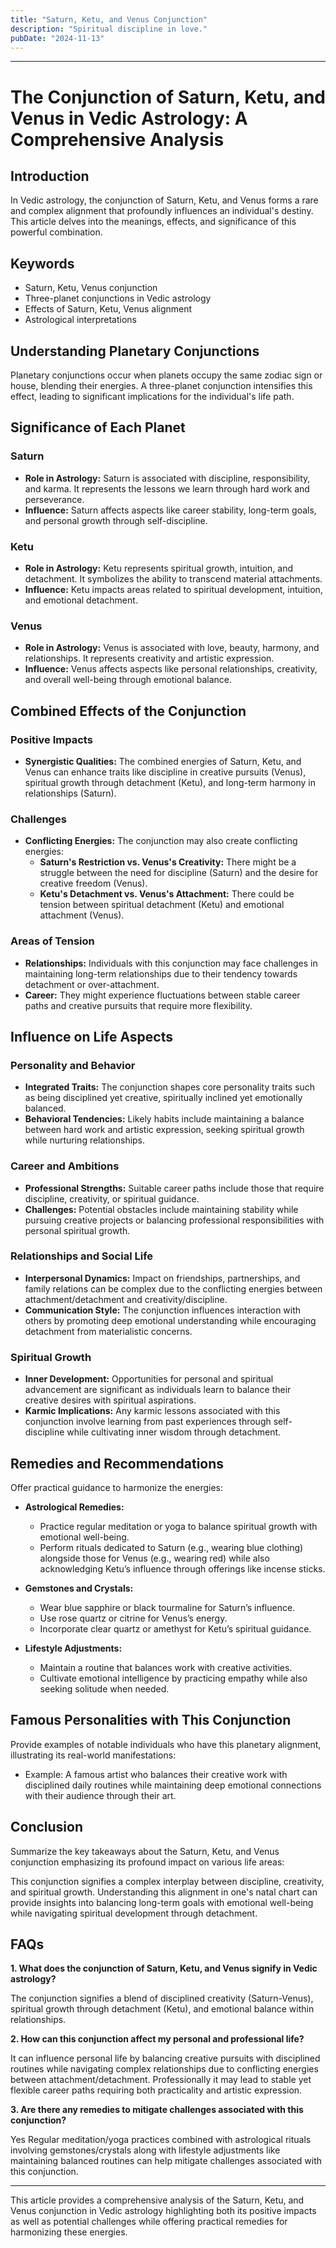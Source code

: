 ```yaml
---
title: "Saturn, Ketu, and Venus Conjunction"
description: "Spiritual discipline in love."
pubDate: "2024-11-13"
---
```


---

# The Conjunction of Saturn, Ketu, and Venus in Vedic Astrology: A Comprehensive Analysis

## Introduction

In Vedic astrology, the conjunction of Saturn, Ketu, and Venus forms a rare and complex alignment that profoundly influences an individual's destiny. This article delves into the meanings, effects, and significance of this powerful combination.

## Keywords

- Saturn, Ketu, Venus conjunction
- Three-planet conjunctions in Vedic astrology
- Effects of Saturn, Ketu, Venus alignment
- Astrological interpretations

## Understanding Planetary Conjunctions

Planetary conjunctions occur when planets occupy the same zodiac sign or house, blending their energies. A three-planet conjunction intensifies this effect, leading to significant implications for the individual's life path.

## Significance of Each Planet

### Saturn

- **Role in Astrology:** Saturn is associated with discipline, responsibility, and karma. It represents the lessons we learn through hard work and perseverance.
- **Influence:** Saturn affects aspects like career stability, long-term goals, and personal growth through self-discipline.

### Ketu

- **Role in Astrology:** Ketu represents spiritual growth, intuition, and detachment. It symbolizes the ability to transcend material attachments.
- **Influence:** Ketu impacts areas related to spiritual development, intuition, and emotional detachment.

### Venus

- **Role in Astrology:** Venus is associated with love, beauty, harmony, and relationships. It represents creativity and artistic expression.
- **Influence:** Venus affects aspects like personal relationships, creativity, and overall well-being through emotional balance.

## Combined Effects of the Conjunction

### Positive Impacts

- **Synergistic Qualities:** The combined energies of Saturn, Ketu, and Venus can enhance traits like discipline in creative pursuits (Venus), spiritual growth through detachment (Ketu), and long-term harmony in relationships (Saturn).
  
### Challenges

- **Conflicting Energies:** The conjunction may also create conflicting energies:
  - **Saturn's Restriction vs. Venus's Creativity:** There might be a struggle between the need for discipline (Saturn) and the desire for creative freedom (Venus).
  - **Ketu's Detachment vs. Venus's Attachment:** There could be tension between spiritual detachment (Ketu) and emotional attachment (Venus).

### Areas of Tension

- **Relationships:** Individuals with this conjunction may face challenges in maintaining long-term relationships due to their tendency towards detachment or over-attachment.
- **Career:** They might experience fluctuations between stable career paths and creative pursuits that require more flexibility.

## Influence on Life Aspects

### Personality and Behavior

- **Integrated Traits:** The conjunction shapes core personality traits such as being disciplined yet creative, spiritually inclined yet emotionally balanced.
- **Behavioral Tendencies:** Likely habits include maintaining a balance between hard work and artistic expression, seeking spiritual growth while nurturing relationships.

### Career and Ambitions

- **Professional Strengths:** Suitable career paths include those that require discipline, creativity, or spiritual guidance.
- **Challenges:** Potential obstacles include maintaining stability while pursuing creative projects or balancing professional responsibilities with personal spiritual growth.

### Relationships and Social Life

- **Interpersonal Dynamics:** Impact on friendships, partnerships, and family relations can be complex due to the conflicting energies between attachment/detachment and creativity/discipline.
- **Communication Style:** The conjunction influences interaction with others by promoting deep emotional understanding while encouraging detachment from materialistic concerns.

### Spiritual Growth

- **Inner Development:** Opportunities for personal and spiritual advancement are significant as individuals learn to balance their creative desires with spiritual aspirations.
- **Karmic Implications:** Any karmic lessons associated with this conjunction involve learning from past experiences through self-discipline while cultivating inner wisdom through detachment.

## Remedies and Recommendations

Offer practical guidance to harmonize the energies:

- **Astrological Remedies:**
  - Practice regular meditation or yoga to balance spiritual growth with emotional well-being.
  - Perform rituals dedicated to Saturn (e.g., wearing blue clothing) alongside those for Venus (e.g., wearing red) while also acknowledging Ketu’s influence through offerings like incense sticks.
  
- **Gemstones and Crystals:**
  - Wear blue sapphire or black tourmaline for Saturn’s influence.
  - Use rose quartz or citrine for Venus’s energy.
  - Incorporate clear quartz or amethyst for Ketu’s spiritual guidance.

- **Lifestyle Adjustments:**
  - Maintain a routine that balances work with creative activities.
  - Cultivate emotional intelligence by practicing empathy while also seeking solitude when needed.

## Famous Personalities with This Conjunction

Provide examples of notable individuals who have this planetary alignment, illustrating its real-world manifestations:

- Example: A famous artist who balances their creative work with disciplined daily routines while maintaining deep emotional connections with their audience through their art.

## Conclusion

Summarize the key takeaways about the Saturn, Ketu, and Venus conjunction emphasizing its profound impact on various life areas:

This conjunction signifies a complex interplay between discipline, creativity, and spiritual growth. Understanding this alignment in one's natal chart can provide insights into balancing long-term goals with emotional well-being while navigating spiritual development through detachment.

## FAQs

**1. What does the conjunction of Saturn, Ketu, and Venus signify in Vedic astrology?**

The conjunction signifies a blend of disciplined creativity (Saturn-Venus), spiritual growth through detachment (Ketu), and emotional balance within relationships.

**2. How can this conjunction affect my personal and professional life?**

It can influence personal life by balancing creative pursuits with disciplined routines while navigating complex relationships due to conflicting energies between attachment/detachment. Professionally it may lead to stable yet flexible career paths requiring both practicality and artistic expression.

**3. Are there any remedies to mitigate challenges associated with this conjunction?**

Yes Regular meditation/yoga practices combined with astrological rituals involving gemstones/crystals along with lifestyle adjustments like maintaining balanced routines can help mitigate challenges associated with this conjunction.


---

This article provides a comprehensive analysis of the Saturn, Ketu, and Venus conjunction in Vedic astrology highlighting both its positive impacts as well as potential challenges while offering practical remedies for harmonizing these energies.